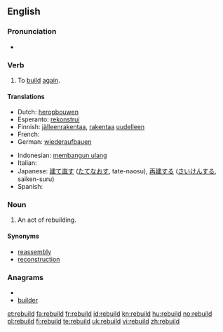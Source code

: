 ==English==

===Pronunciation===
* {{IPA|/'riːbɪld/}}
*: {{rhymes|ɪld}}

===Verb===
{{en-verb|rebuilds|rebuilding|rebuilt|rebuilt}}

# To [[build]] [[again]].

====Translations====
{{trans-top|to build again}}
* Dutch: [[heropbouwen]]
* Esperanto: [[rekonstrui]]
* Finnish: [[jälleenrakentaa]], [[rakentaa]] [[uudelleen]]
* French: {{t+|fr|reconstruire}}
* German: [[wiederaufbauen]]
{{trans-mid}}
* Indonesian: [[bangun ulang|membangun ulang]]
* Italian: {{t+|it|ricostruire}}
* Japanese: [[建て直す]] ([[たてなおす]], tate-naosu), [[再建]]する ([[さいけん]]する, saiken-suru)
* Spanish: {{t+|es|reconstruir}}
{{trans-bottom}}

===Noun===
{{en-noun}}

# An act of rebuilding.

====Synonyms====
* [[reassembly]]
* [[reconstruction]]

===Anagrams===
* {{alphagram|bdeilru}}
* [[builder#English|builder]]

[[et:rebuild]]
[[fa:rebuild]]
[[fr:rebuild]]
[[id:rebuild]]
[[kn:rebuild]]
[[hu:rebuild]]
[[no:rebuild]]
[[pl:rebuild]]
[[fi:rebuild]]
[[te:rebuild]]
[[uk:rebuild]]
[[vi:rebuild]]
[[zh:rebuild]]